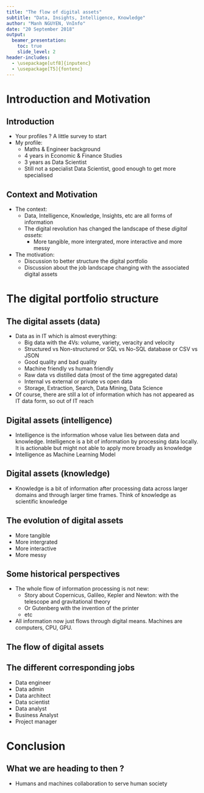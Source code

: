 ```yaml
---
title: "The flow of digital assets"
subtitle: "Data, Insights, Intelligence, Knowledge"
author: "Manh NGUYEN, VnInfo"
date: "20 September 2018"
output: 
  beamer_presentation:
    toc: true
    slide_level: 2
header-includes:
  - \usepackage[utf8]{inputenc}
  - \usepackage[T5]{fontenc}
---
```


# Introduction and Motivation 
## Introduction 

* Your profiles ? A little survey to start
* My profile: 
    - Maths & Engineer background 
    - 4 years in Economic & Finance Studies 
    - 3 years as Data Scientist 
    - Still not a specialist Data Scientist, good enough to get more specialised

## Context and Motivation 

* The context: 
    - Data, Intelligence, Knowledge, Insights, etc are all forms of information
    - The digital revolution has changed the landscape of these *digital assets*: 
        - More tangible, more intergrated, more interactive and more messy
* The motivation:
    - Discussion to better structure the digital portfolio
    - Discussion about the job landscape changing with the associated digital assets 
    
# The digital portfolio structure 
## The digital assets (data)

* Data as in IT which is almost everything:  
    - Big data with the 4Vs: volume, variety, veracity and velocity
    - Structured vs Non-structured or SQL vs No-SQL database or CSV vs JSON 
    - Good quality and bad quality 
    - Machine friendly vs human friendly
    - Raw data vs distilled data (most of the time aggregated data)
    - Internal vs external or private vs open data 
    - Storage, Extraction, Search, Data Mining, Data Science
* Of course, there are still a lot of information which has not appeared as IT data form, so out of IT reach 

## Digital assets (intelligence)

* Intelligence is the information whose value lies between data and knowledge. Intelligence is a bit of information by processing data locally. It is actionable but might not able to apply more broadly as knowledge
* Intelligence as Machine Learning Model 


## Digital assets (knowledge)

* Knowledge is a bit of information after processing data across larger domains and through larger time frames. Think of knowledge as scientific knowledge 


## The evolution of digital assets 


* More tangible 
* More intergrated 
* More interactive 
* More messy 
    
## Some historical perspectives 

* The whole flow of information processing is not new: 
    - Story about Copernicus, Galileo, Kepler and Newton: with the telescope and gravitational theory 
    - Or Gutenberg with the invention of the printer
    - etc 
* All information now just flows through digital means. Machines are computers, CPU, GPU. 
    
## The flow of digital assets 


## The different corresponding jobs 

* Data engineer 
* Data admin
* Data architect
* Data scientist
* Data analyst 
* Business Analyst 
* Project manager 

# Conclusion 
## What we are heading to then ? 

* Humans and machines collaboration to serve human society 

